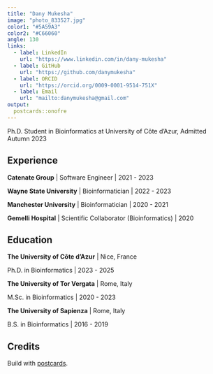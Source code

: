 ---
title: "Dany Mukesha"
image: "photo_833527.jpg"
color1: "#5A59A3"
color2: "#C66060"
angle: 130
links:
  - label: LinkedIn
    url: "https://www.linkedin.com/in/dany-mukesha"
  - label: GitHub
    url: "https://github.com/danymukesha"
  - label: ORCID
    url: "https://orcid.org/0009-0001-9514-751X"
  - label: Email
    url: "mailto:danymukesha@gmail.com"
output:
  postcards::onofre
---

Ph.D. Student in Bioinformatics at University of Côte d’Azur, Admitted Autumn 2023 

## Experience

**Catenate Group** \| Software Engineer \| 2021 - 2023

**Wayne State University** \| Bioinformatician \| 2022 - 2023

**Manchester University** \| Bioinformatician \| 2020 - 2021

**Gemelli Hospital** \| Scientific Collaborator (Bioinformatics) \| 2020

## Education

**The University of Côte d'Azur** \| Nice, France

Ph.D. in Bioinformatics \| 2023 - 2025

**The University of Tor Vergata** \| Rome, Italy

M.Sc. in Bioinformatics \| 2020 - 2023

**The University of Sapienza** \| Rome, Italy

B.S. in Bioinformatics \| 2016 - 2019

## Credits

Build with [postcards](https://cran.r-project.org/package=postcards).
